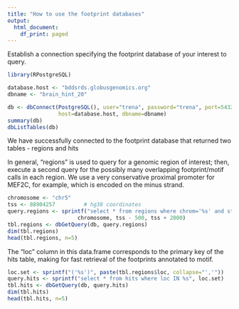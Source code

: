 ```yaml
---
title: "How to use the footprint databases"
output:
  html_document:
    df_print: paged
---
```



Establish a connection specifying the footprint database of your interest to query.

```r
library(RPostgreSQL)

database.host <- "bddsrds.globusgenomics.org"
dbname <- "brain_hint_20"

db <- dbConnect(PostgreSQL(), user="trena", password="trena", port=5432, 
                host=database.host, dbname=dbname)
summary(db)
dbListTables(db)
```
We have successfully connected to the footprint database that returned two tables - regions and hits

In general, "regions" is used to query for a genomic region of interest; then, execute a second query for the possibly many overlapping footprint/motif calls in each region. We use a very conservative proximal promoter for MEF2C, for example, which is encoded on the minus strand.

```r
chromosome <- "chr5"
tss <- 88904257         # hg38 coordinates
query.regions <- sprintf("select * from regions where chrom='%s' and start > %d and endpos < %d",
                      chromosome, tss - 500, tss + 2000)
tbl.regions <- dbGetQuery(db, query.regions)
dim(tbl.regions)
head(tbl.regions, n=5)
```

The "loc" column in this data.frame corresponds to the primary key of the hits table, making for fast retrieval of the footprints annotated to motif.

```r
loc.set <- sprintf("('%s')", paste(tbl.regions$loc, collapse="','"))
query.hits <- sprintf("select * from hits where loc IN %s", loc.set)
tbl.hits <- dbGetQuery(db, query.hits)
dim(tbl.hits)
head(tbl.hits, n=5)
```